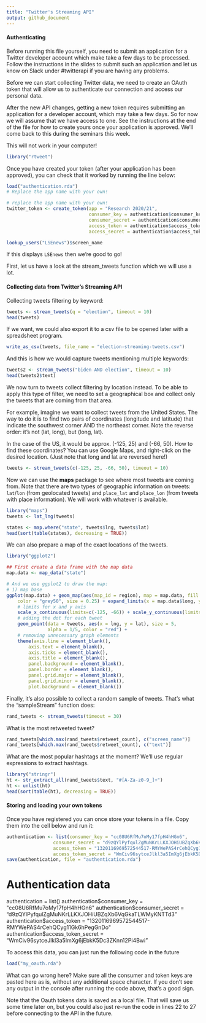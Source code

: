 ```yaml
---
title: "Twitter's Streaming API"
output: github_document
---
```


#### Authenticating

Before running this file yourself, you need to submit an application for a Twitter developer account which make take a few days to be processed. Follow the instructions in the slides to submit such an application and let us know on Slack under #twitterapi if you are having any problems.



Before we can start collecting Twitter data, we need to create an OAuth token that will allow us to authenticate our connection and access our personal data.

After the new API changes, getting a new token requires submitting an application for a developer account, which may take a few days. So for now we will assume that we have access to one. See the instructions at the end of the file for how to create yours once your application is approved. We'll come back to this during the seminars this week.

This will not work in your computer!

```r
library("rtweet")
```

Once you have created your token (after your application has been approved), you can check that it worked by running the line below:

```r

load("authentication.rda")
# Replace the app name with your own!

# replace the app name with your own!
twitter_token <- create_token(app = "Research 2020/21", 
                              consumer_key = authentication$consumer_key,
                              consumer_secret = authentication$consumer_secret,
                              access_token = authentication$access_token,
                              access_secret = authentication$access_token_secret)

lookup_users("LSEnews")$screen_name
```

If this displays `LSEnews` then we're good to go!

First, let us have a look at the stream_tweets function which we will use a lot.



#### Collecting data from Twitter's Streaming API

Collecting tweets filtering by keyword:

```r
tweets <- stream_tweets(q = "election", timeout = 10)
head(tweets)
```

If we want, we could also export it to a csv file to be opened later with a spreadsheet program.
```r
write_as_csv(tweets, file_name = "election-streaming-tweets.csv")
```

And this is how we would capture tweets mentioning multiple keywords:
```r
tweets2 <- stream_tweets("biden AND election", timeout = 10)
head(tweets2$text)
```

We now turn to tweets collect filtering by location instead. To be able to apply this type of filter, we need to set a geographical box and collect only the tweets that are coming from that area.

For example, imagine we want to collect tweets from the United States. The way to do it is to find two pairs of coordinates (longitude and latitude) that indicate the southwest corner AND the northeast corner. Note the reverse order: it's not (lat, long), but (long, lat).

In the case of the US, it would be approx. (-125, 25) and (-66, 50). How to find these coordinates? You can use Google Maps, and right-click on the desired location. (Just note that long and lat are reversed here!)

```r
tweets <- stream_tweets(c(-125, 25, -66, 50), timeout = 10)
```

Now we can use the **maps** package to see where most tweets are coming from. Note that there are two types of geographic information on tweets: `lat`/`lon` (from geolocated tweets) and `place_lat` and `place_lon` (from tweets with place information). We will work with whatever is available.

```r
library("maps")
tweets <- lat_lng(tweets)

states <- map.where("state", tweets$lng, tweets$lat)
head(sort(table(states), decreasing = TRUE))
```

We can also prepare a map of the exact locations of the tweets.

```r
library("ggplot2")

## First create a data frame with the map data 
map.data <- map_data("state")

# And we use ggplot2 to draw the map:
# 1) map base
ggplot(map.data) + geom_map(aes(map_id = region), map = map.data, fill = "grey90", 
    color = "grey50", size = 0.25) + expand_limits(x = map.data$long, y = map.data$lat) + 
    # limits for x and y axis
    scale_x_continuous(limits=c(-125, -66)) + scale_y_continuous(limits = c(25, 50)) +
    # adding the dot for each tweet
    geom_point(data = tweets, aes(x = lng, y = lat), size = 5, 
               alpha = 1/5, color = "red") +
    # removing unnecessary graph elements
    theme(axis.line = element_blank(), 
    	axis.text = element_blank(), 
    	axis.ticks = element_blank(), 
        axis.title = element_blank(), 
        panel.background = element_blank(), 
        panel.border = element_blank(), 
        panel.grid.major = element_blank(), 
        panel.grid.minor = element_blank(), 
        plot.background = element_blank()) 
```

Finally, it's also possible to collect a random sample of tweets. That's what the "sampleStream" function does:

```r
rand_tweets <- stream_tweets(timeout = 30)
```

What is the most retweeted tweet?
```r
rand_tweets[which.max(rand_tweets$retweet_count), c("screen_name")]
rand_tweets[which.max(rand_tweets$retweet_count), c("text")]
```

What are the most popular hashtags at the moment? We'll use regular expressions to extract hashtags.
```r
library("stringr")
ht <- str_extract_all(rand_tweets$text, "#[A-Za-z0-9_]+")
ht <- unlist(ht)
head(sort(table(ht), decreasing = TRUE))
```

#### Storing and loading your own tokens

Once you have registered you can once store your tokens in a file. Copy them into the cell below and run it:

```r
authentication <- list(consumer_key = "cc08U6RfMu7oMy17fpH4hHGn6",
                 consumer_secret = "d9zQYlPyfqulZgMuNKrLLKXJOHiUBZqXb6VqGkaTLWMyKNTTd3",
                 access_token = "1320116969572544517-RMYWePAS4rCehQCyg11Gk6hPegGnDo",
                 access_token_secret = "WmCiv96sytceJlkl3a5ImXg6jEbkK5Dc3ZKnn12Pi4Bwi")
save(authentication, file = "authentication.rda")
```


# Authentication data
authentication = list()
authentication$consumer_key = "cc08U6RfMu7oMy17fpH4hHGn6"
authentication$consumer_secret = "d9zQYlPyfqulZgMuNKrLLKXJOHiUBZqXb6VqGkaTLWMyKNTTd3"
authentication$access_token = "1320116969572544517-RMYWePAS4rCehQCyg11Gk6hPegGnDo"
authentication$access_token_secret = "WmCiv96sytceJlkl3a5ImXg6jEbkK5Dc3ZKnn12Pi4Bwi"


To access this data, you can just run the following code in the future

```r
load("my_oauth.rda")
```

What can go wrong here? Make sure all the consumer and token keys are pasted here as is, without any additional space character. If you don't see any output in the console after running the code above, that's a good sign.

Note that the Oauth tokens data is saved as a local file.  That will save us some time later on, but you could also just re-run the code in lines 22 to 27 before connecting to the API in the future.
